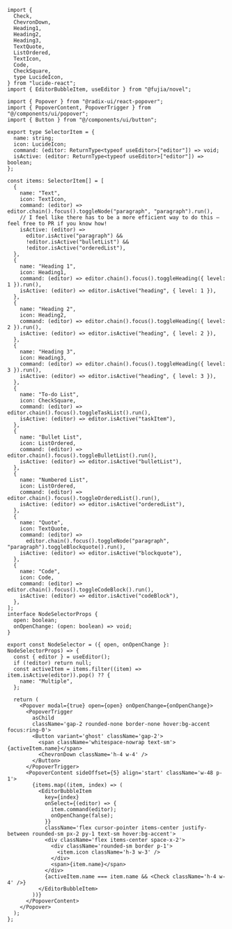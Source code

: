 ```tsx node-selector.tsx
import {
  Check,
  ChevronDown,
  Heading1,
  Heading2,
  Heading3,
  TextQuote,
  ListOrdered,
  TextIcon,
  Code,
  CheckSquare,
  type LucideIcon,
} from "lucide-react";
import { EditorBubbleItem, useEditor } from "@fujia/novel";

import { Popover } from "@radix-ui/react-popover";
import { PopoverContent, PopoverTrigger } from "@/components/ui/popover";
import { Button } from "@/components/ui/button";

export type SelectorItem = {
  name: string;
  icon: LucideIcon;
  command: (editor: ReturnType<typeof useEditor>["editor"]) => void;
  isActive: (editor: ReturnType<typeof useEditor>["editor"]) => boolean;
};

const items: SelectorItem[] = [
  {
    name: "Text",
    icon: TextIcon,
    command: (editor) => editor.chain().focus().toggleNode("paragraph", "paragraph").run(),
    // I feel like there has to be a more efficient way to do this – feel free to PR if you know how!
    isActive: (editor) =>
      editor.isActive("paragraph") &&
      !editor.isActive("bulletList") &&
      !editor.isActive("orderedList"),
  },
  {
    name: "Heading 1",
    icon: Heading1,
    command: (editor) => editor.chain().focus().toggleHeading({ level: 1 }).run(),
    isActive: (editor) => editor.isActive("heading", { level: 1 }),
  },
  {
    name: "Heading 2",
    icon: Heading2,
    command: (editor) => editor.chain().focus().toggleHeading({ level: 2 }).run(),
    isActive: (editor) => editor.isActive("heading", { level: 2 }),
  },
  {
    name: "Heading 3",
    icon: Heading3,
    command: (editor) => editor.chain().focus().toggleHeading({ level: 3 }).run(),
    isActive: (editor) => editor.isActive("heading", { level: 3 }),
  },
  {
    name: "To-do List",
    icon: CheckSquare,
    command: (editor) => editor.chain().focus().toggleTaskList().run(),
    isActive: (editor) => editor.isActive("taskItem"),
  },
  {
    name: "Bullet List",
    icon: ListOrdered,
    command: (editor) => editor.chain().focus().toggleBulletList().run(),
    isActive: (editor) => editor.isActive("bulletList"),
  },
  {
    name: "Numbered List",
    icon: ListOrdered,
    command: (editor) => editor.chain().focus().toggleOrderedList().run(),
    isActive: (editor) => editor.isActive("orderedList"),
  },
  {
    name: "Quote",
    icon: TextQuote,
    command: (editor) =>
      editor.chain().focus().toggleNode("paragraph", "paragraph").toggleBlockquote().run(),
    isActive: (editor) => editor.isActive("blockquote"),
  },
  {
    name: "Code",
    icon: Code,
    command: (editor) => editor.chain().focus().toggleCodeBlock().run(),
    isActive: (editor) => editor.isActive("codeBlock"),
  },
];
interface NodeSelectorProps {
  open: boolean;
  onOpenChange: (open: boolean) => void;
}

export const NodeSelector = ({ open, onOpenChange }: NodeSelectorProps) => {
  const { editor } = useEditor();
  if (!editor) return null;
  const activeItem = items.filter((item) => item.isActive(editor)).pop() ?? {
    name: "Multiple",
  };

  return (
    <Popover modal={true} open={open} onOpenChange={onOpenChange}>
      <PopoverTrigger
        asChild
        className='gap-2 rounded-none border-none hover:bg-accent focus:ring-0'>
        <Button variant='ghost' className='gap-2'>
          <span className='whitespace-nowrap text-sm'>{activeItem.name}</span>
          <ChevronDown className='h-4 w-4' />
        </Button>
      </PopoverTrigger>
      <PopoverContent sideOffset={5} align='start' className='w-48 p-1'>
        {items.map((item, index) => (
          <EditorBubbleItem
            key={index}
            onSelect={(editor) => {
              item.command(editor);
              onOpenChange(false);
            }}
            className='flex cursor-pointer items-center justify-between rounded-sm px-2 py-1 text-sm hover:bg-accent'>
            <div className='flex items-center space-x-2'>
              <div className='rounded-sm border p-1'>
                <item.icon className='h-3 w-3' />
              </div>
              <span>{item.name}</span>
            </div>
            {activeItem.name === item.name && <Check className='h-4 w-4' />}
          </EditorBubbleItem>
        ))}
      </PopoverContent>
    </Popover>
  );
};
```
